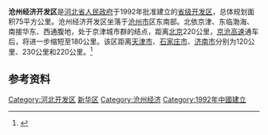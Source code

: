 {{expand|time=2014-02-05T07:47:04+00:00}}
{{Infobox China County
| county = 沧州经济开发区
| usedname = 
| nameorigin = 
| Photo = 
| Photoname = 
| map = 
| map_caption = 
| Pinyin = Cāngzhōu JīingJì Kāifāqū
| Belong = [[中国|中国]][[河北省|河北省]][[沧州市|沧州市]]
| Types = [[类似县级单位|类似县级单位]]
| admincode =  
| founded = 
| seat = 渤海路23号
| officerTitle = 
| officer = 
| officerTitle2 = 
| officer2 = 
| division = -
| town = -
| township = -
| subdistrict = 
| dialect = 
| post code = -
| phone code = 0317 
| coordinate = 
| area = 75平方千米
| area land = 
| area water = 
| census yr = 1992年
| density =  
| GDP = 
| GDP_as_of = 
| GDPPC = 
| carlicense = 冀J
| web = www.cedz.gov.cn
| web_title = 沧州经济开发区委员会网站
}}
'''沧州经济开发区'''是[[河北省人民政府|河北省人民政府]]于1992年批准建立的[[省级开发区|省级开发区]]，总体规划面积75平方公里。沧州经济开发区坐落于[[沧州市|沧州市]]区东南部。北依京津、东临渤海、南接华东、西通腹地，处于京津城市群的结点，距离[[北京|北京]]220公里，[[京沧高速|京沧高速]]通车后，将进一步缩短至180公里。该区距离[[天津市|天津市]]、[[石家庄市|石家庄市]]、[[济南市|济南市]]分别为120公里、230公里和220公里。<ref>{{Cite web |url=http://www.cedz.gov.cn/about.aspx?itid=10029 |title=沧州经济开发区概况 |access-date=2014-02-05 |archive-url=https://web.archive.org/web/20140223120534/http://www.cedz.gov.cn/about.aspx?itid=10029 |archive-date=2014-02-23 |dead-url=yes }}</ref>

==参考资料==
{{reflist}}

{{河北行政区划}}
{{沧州市新华区行政区划}}
[[Category:河北开发区|Category:河北开发区]]
[[Category:沧州类似乡级单位|新华区]]
[[Category:沧州经济|Category:沧州经济]]
[[Category:1992年中國建立|Category:1992年中國建立]]